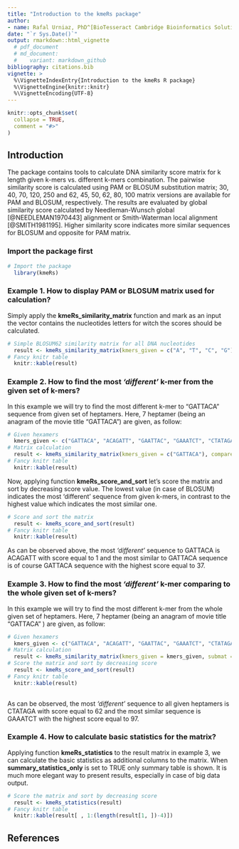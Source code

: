 ```yaml
---
title: "Introduction to the kmeRs package"
author:
- name: Rafal Urniaz, PhD^[BioTesseract Cambridge Bioinformatics Solutions, Cambridgeshire, Cambridge, UK]
date: "`r Sys.Date()`"
output: rmarkdown::html_vignette
  # pdf_document
  # md_document:
  #    variant: markdown_github
bibliography: citations.bib
vignette: >
  %\VignetteIndexEntry{Introduction to the kmeRs R package}
  %\VignetteEngine{knitr::knitr}
  %\VignetteEncoding{UTF-8}
---
```


```r
knitr::opts_chunk$set(
  collapse = TRUE,
  comment = "#>"
)
```
## Introduction

The package contains tools to calculate DNA similarity score matrix for k length given k-mers vs. different k-mers combination. The pairwise similarity score is calculated using PAM or BLOSUM substitution matrix; 30, 40, 70, 120, 250 and 62, 45, 50, 62, 80, 100 matrix versions are available for PAM and BLOSUM, respectively. The results are evaluated by global similarity score calculated by Needleman-Wunsch global [@NEEDLEMAN1970443] alignment or Smith-Waterman local alignment [@SMITH1981195]. Higher similarity score indicates more similar sequences for BLOSUM and opposite for PAM matrix.

### Import the package first
   
```r
# Import the package 
  library(kmeRs)
```

### Example 1. How to display PAM or BLOSUM matrix used for calculation?

Simply apply the **kmeRs_similarity_matrix** function and mark as an input the vector contains the nucleotides letters for witch the scores should be calculated.    

```r
# Simple BLOSUM62 similarity matrix for all DNA nucleotides
  result <- kmeRs_similarity_matrix(kmers_given = c("A", "T", "C", "G"), submat = "BLOSUM62")
# Fancy knitr table
  knitr::kable(result)
```

### Example 2. How to find the most *'different'* k-mer from the given set of k-mers?

In this example we will try to find the most different k-mer to "GATTACA" sequence from given set of heptamers. Here, 7 heptamer (being an anagram of the movie title "GATTACA") are given, as follow:  

```r
# Given hexamers
  kmers_given <- c("GATTACA", "ACAGATT", "GAATTAC", "GAAATCT", "CTATAGA", "GTACATA", "AACGATT")
# Matrix calculation 
  result <- kmeRs_similarity_matrix(kmers_given = c("GATTACA"), compare_to = kmers_given , submat = "BLOSUM62") 
# Fancy knitr table
  knitr::kable(result) 
```

Now, applying function **kmeRs_score_and_sort** let's score the matrix and sort by decreasing score value. The lowest value (in case of BLOSUM) indicates the most 'different' sequence from given k-mers, in contrast to the highest value which indicates the most similar one. 

```r
# Score and sort the matrix  
  result <- kmeRs_score_and_sort(result)
# Fancy knitr table
  knitr::kable(result)
```

As can be observed above, the most *'different'* sequence to GATTACA is ACAGATT with score equal to 1 and the most similar to GATTACA  sequence is of course GATTACA sequence with the highest score equal to 37. 

### Example 3. How to find the most *'different'* k-mer comparing to the whole given set of k-mers? 

In this example we will try to find the most different k-mer from the whole given set of heptamers. Here, 7 heptamer (being an anagram of movie title "GATTACA" ) are given, as follow: 

```r
# Given hexamers
  kmers_given <- c("GATTACA", "ACAGATT", "GAATTAC", "GAAATCT", "CTATAGA", "GTACATA", "AACGATT")
# Matrix calculation 
  result <- kmeRs_similarity_matrix(kmers_given = kmers_given, submat = "BLOSUM62")
# Score the matrix and sort by decreasing score 
  result <- kmeRs_score_and_sort(result)
# Fancy knitr table
  knitr::kable(result)
  
```

As can be observed, the most *'different'* sequence to all given heptamers is CTATAGA with score equal to 62 and the most similar sequence is GAAATCT with the highest score equal to 97.

### Example 4. How to calculate basic statistics for the matrix?

Applying function **kmeRs_statistics** to the result matrix in example 3, we can calculate the basic statistics as additional columns to the matrix. When **summary_statistics_only** is set to TRUE only summary table is shown. It is much more elegant way to present results, especially in case of big data output.  

```r
# Score the matrix and sort by decreasing score 
  result <- kmeRs_statistics(result)
# Fancy knitr table
  knitr::kable(result[ , 1:(length(result[1, ])-4)])
```

## References
